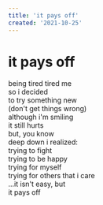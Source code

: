 ```yaml
---
title: 'it pays off'
created: '2021-10-25'
---
```


# it pays off

being tired tired me  
so i decided  
to try something new  
(don't get things wrong)  
although i'm smiling  
it still hurts  
but, you know  
deep down i realized:  
trying to fight  
trying to be happy  
trying for myself  
trying for others that i care  
...it isn't easy, but  
it pays off
